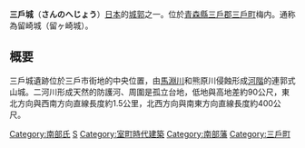 {{unreferenced|time=2011-01-05T03:51:08+00:00}}
'''三戶城'''（'''さんのへじょう'''）[[日本|日本]]的[[城_(日本)|城郭]]之一。位於[[青森縣|青森縣]][[三戶郡|三戶郡]][[三戶町|三戶町]]梅内。通称為留崎城（留ヶ崎城）。

== 概要 ==
三戶城遺跡位於三戶市街地的中央位置，由[[馬淵川|馬淵川]]和熊原川侵蝕形成[[河階|河階]]的連郭式山城。二河川形成天然的防護河、周圍是孤立台地，低地與高地差約90公尺，東北方向與西南方向直線長度約1.5公里，北西方向與南東方向直線長度約400公尺。

[[Category:南部氏|Category:南部氏]]
[[Category:青森縣城堡|S]]
[[Category:室町時代建築|Category:室町時代建築]]
[[Category:南部藩|Category:南部藩]]
[[Category:三戶町|Category:三戶町]]